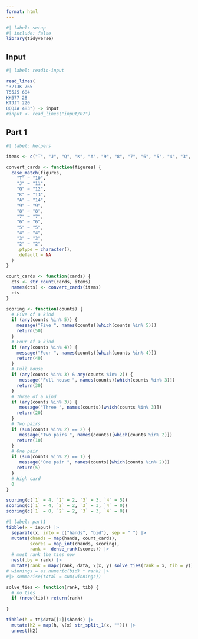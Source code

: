 ```yaml
---
format: html
---
```


```r
#| label: setup
#| include: false
library(tidyverse)
```

## Input

```r
#| label: readin-input

read_lines(
"32T3K 765
T55J5 684
KK677 28
KTJJT 220
QQQJA 483") -> input
#input <- read_lines("input/07")
```


## Part 1

```r
#| label: helpers

items <- c("T", "J", "Q", "K", "A", "9", "8", "7", "6", "5", "4", "3", "2")

convert_cards <- function(figures) {
  case_match(figures,
    "T" ~ "10",
    "J" ~ "11",
    "Q" ~ "12",
    "K" ~ "13",
    "A" ~ "14",
    "9" ~ "9",
    "8" ~ "8",
    "7" ~ "7",
    "6" ~ "6",
    "5" ~ "5",
    "4" ~ "4",
    "3" ~ "3",
    "2" ~ "2",
    .ptype = character(),
    .default = NA
  )
}

count_cards <- function(cards) {
  cts <- str_count(cards, items)
  names(cts) <- convert_cards(items)
  cts
}

scoring <- function(counts) {
  # Five of a kind
  if (any(counts %in% 5)) {
    message("Five ", names(counts)[which(counts %in% 5)])
    return(50)
  }
  # Four of a kind
  if (any(counts %in% 4)) {
    message("Four ", names(counts)[which(counts %in% 4)])
    return(40)
  }
  # Full house
  if (any(counts %in% 3) & any(counts %in% 2)) {
     message("Full house ", names(counts)[which(counts %in% 3)])
    return(30)
  }
  # Three of a kind
  if (any(counts %in% 3)) {
     message("Three ", names(counts)[which(counts %in% 3)])
    return(20)
  }
  # Two pairs
  if (sum(counts %in% 2) == 2) {
     message("Two pairs ", names(counts)[which(counts %in% 2)])
    return(10)
  }
  # One pair
  if (sum(counts %in% 2) == 1) {
     message("One pair ", names(counts)[which(counts %in% 2)])
    return(5)
  }
  # High card
  0
}

scoring(c(`1` = 4, `2` = 2, `3` = 3, `4` = 5))
scoring(c(`1` = 4, `2` = 2, `3` = 3, `4` = 0))
scoring(c(`1` = 0, `2` = 2, `3` = 3, `4` = 0))
```

```r
#| label: part1
tibble(x = input) |> 
  separate(x, into = c("hands", "bid"), sep = " ") |> 
  mutate(chands = map(hands, count_cards),
         scores = map_int(chands, scoring),
         rank =  dense_rank(scores)) |> 
  # must rank the ties now
  nest(.by = rank) |> 
  mutate(rank = map2(rank, data, \(x, y) solve_ties(rank = x, tib = y)))
# winnings = as.numeric(bid) * rank) |> 
#|> summarise(total = sum(winnings))

```

```r
solve_ties <- function(rank, tib) {
  # no ties
  if (nrow(tib)) return(rank)
  
}

tibble(h = tt$data[[2]]$hands) |>
  mutate(h2 = map(h, \(x) str_split_1(x, ""))) |> 
  unnest(h2)
```


